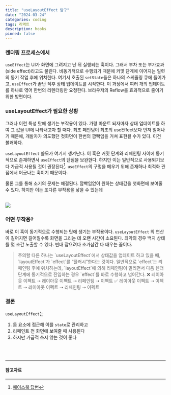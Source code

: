 ```yaml
---
title: "useLayoutEffect 탐구"
date: "2024-03-24"
categories: coding
tags: 리액트
description: hooks
pinned: false
---
```

<HeadingNavigator />

### 렌더링 프로세스에서

`useEffect`는 UI가 화면에 그려지고 난 뒤 실행되는 훅이다. 그래서 부차 또는 부가효과(side effect)라고도 불린다. 비동기적으로 수행되기 때문에 커밋 단계에 이어지는 일련의 동기 작업 후에 위치한다. 여기서 호출된 `setState`들은 하나의 스케쥴링 큐에 들어가고,  `useEffect`가 끝난 직후 상태 업데이트를 시작한다. 이 과정에서 여러 개의 업데이트를 하나로 엮어 한번의 리렌더링만 요청한다. 브라우저의 Reflow를 효과적으로 줄이기 위한 방편이다.

### useLayoutEffect가 필요한 상황

그러나 이런 특성 탓에 생기는 부작용이 있다. 가령 마운트 되자마자 상태 업데이트를 하여 그 값을 UI에 나타내고자 할 때다. 최초 페인팅이 최초의 useEffect보다 먼저 일어나기 때문에, 개발자가 의도했던 첫화면이 한번의 깜빡임을 거쳐 표현될 수가 있다. 이건 불쾌하다.

`useLayoutEffect` 쓸모가 여기서 생겨난다. 이 훅은 커밋 단계와 리페인팅 사이에 동기적으로 존재하면서 `useEffect`의 단점을 보완한다.  하지만 이는 일반적으로 사용되기보다 가급적 사용될 것이 권장된다[^1]. `useEffect`의 구멍을 메우기 위해 존재하나 최적화 관점에서 어긋나는 훅이기 때문이다. 

물론 그를 통해 소기의 문제는 해결된다. 깜빡임없이 원하는 상태값을 첫화면에 보여줄 수 있다. 하지만 이는 또다른 부작용을 낳을 수 있는데

<br />
<Img src='/images/2023/react/hookflow.webp' />

### 어떤 부작용?

바로 이 훅이 동기적으로 수행되는 탓에 생기는 부작용이다. `useLayoutEffect` 의 연산이 길어지면 길어질수록 화면을 그리는 데 오랜 시간이 소요된다. 최악의 경우 백지 상태를 몇 초간 노출할 수 있다. 빈대 잡으려다 초가삼간 다 태우는 꼴이다.

> <label className="green" />
> 주의할 다른 하나는 `useLayoutEffect`에서 상태값을 업데이트 하고 있을 때, `layoutEffect`가 `effect`를 <q>플러시</q>한다는 것이다. 일반적으로 `effect`는 리페인팅 후에 위치하는데, `layoutEffect`에 의해 리페인팅이 밀리면서 다음 렌더 단계에 동기적으로 진입하는 경우 `effect`를 바로 수행하고 넘어간다.  
> ❌ 레이아웃 이펙트 ➝ 레이아웃 이펙트 ➝  리페인팅 ➝ 이펙트  
> ✅ 레이아웃 이펙트 ➝ 이펙트 ➝ 레이아웃 이펙트 ➝ 리페인팅 ➝ 이펙트


### 결론
`useLayoutEffect`는
1. 돔 요소에 접근해 이를 `state`로 관리하고 
2. 리페인트 전 화면에 보여줄 때 사용된다
3. 하지만 가급적 쓰지 않는 것이 좋다

<br />
<br />

---
#### 참고자료
[^1]: [페이스북 답변](https://github.com/facebook/react/issues/17334)
